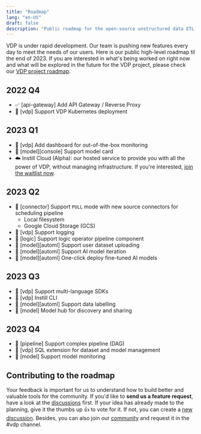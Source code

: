 ```yaml
---
title: "Roadmap"
lang: "en-US"
draft: false
description: "Public roadmap for the open-source unstructured data ETL tool VDP https://github.com/instill-ai/vdp"
---
```


VDP is under rapid development. Our team is pushing new features every day to meet the needs of our users. Here is our public high-level roadmap til the end of 2023. If you are interested in what's being worked on right now and what will be explored in the future for the VDP project, please check our [VDP project roadmap](https://github.com/orgs/instill-ai/projects/5/views/4).

## 2022 Q4

- ✅ [api-gateway] Add API Gateway / Reverse Proxy
- 🎯 [vdp] Support VDP Kubernetes deployment

## 2023 Q1

- 🎯 [vdp] Add dashboard for out-of-the-box monitoring
- 🔮 [model][console] Support model card
- ☁️ Instill Cloud (Alpha): our hosted service to provide you with all the power of VDP, without managing infrastructure. If you're interested, [join the waitlist now](https://www.instill.tech/get-access/?utm_source=documentation&utm_medium=link).

## 2023 Q2

- 🔌 [connector] Support `PULL` mode with new source connectors for scheduling pipeline
  - Local filesystem
  - Google Cloud Storage (GCS)
- 🎯 [vdp] Support logging
- 🎯 [logic] Support logic operator pipeline component
- 🔮 [model][automl] Support user dataset uploading
- 🔮 [model][automl] Support AI model iteration
- 🔮 [model][automl] One-click deploy fine-tuned AI models

## 2023 Q3

- 🎯 [vdp] Support multi-language SDKs
- 🎯 [vdp] Instill CLI
- 🔮 [model][automl] Support data labelling
- 🔮 [model] Model hub for discovery and sharing

## 2023 Q4

- 🎯 [pipeline] Support complex pipeline (DAG)
- 🎯 [vdp] SQL extension for dataset and model management
- 🔮 [model] Support model monitoring

## Contributing to the roadmap

Your feedback is important for us to understand how to build better and valuable tools for the community. If you'd like to **send us a feature request**, have a look at the [discussions](https://github.com/instill-ai/vdp/discussions) first. If your idea has already made to the planning, give it the thumbs up 👍 to vote for it. If not, you can create a [new discussion](https://github.com/instill-ai/vdp/discussions/new). Besides, you can also join our [community](https://discord.gg/sevxWsqpGh) and request it in the #vdp channel.
